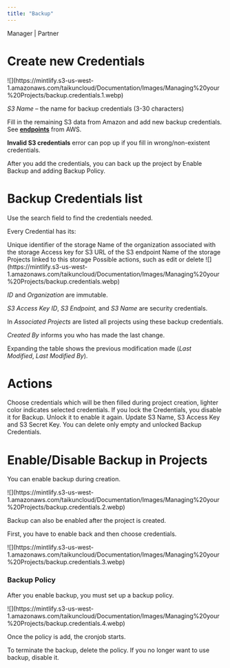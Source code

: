 ```yaml
---
title: "Backup"
---
```


<Icon icon="user-tie" iconType="solid" /> Manager | <Icon icon="handshake" iconType="solid" /> Partner

# Create new Credentials

<Frame caption="Add Credentials">
  ![](https://mintlify.s3-us-west-1.amazonaws.com/taikuncloud/Documentation/Images/Managing%20your%20Projects/backup.credentials.1.webp)
</Frame>

*S3 Name* – the name for backup credentials (3-30 characters)

Fill in the remaining S3 data from Amazon and add new backup credentials. See [**endpoints**](https://docs.aws.amazon.com/general/latest/gr/s3.html) from AWS.

**Invalid S3 credentials** error can pop up if you fill in wrong/non-existent credentials.

After you add the credentials, you can back up the project by Enable Backup and adding Backup Policy.

# Backup Credentials list

Use the search field to find the credentials needed.

Every Credential has its:

<Tabs>
  <Tab title="ID">
    Unique identifier of the storage
  </Tab>

  <Tab title="Organization">
    Name of the organization associated with the storage
  </Tab>

  <Tab title="S3 Access Key ID">
    Access key for S3
  </Tab>

  <Tab title="S3 Endpoint">
    URL of the S3 endpoint
  </Tab>

  <Tab title="S3 Name">
    Name of the storage
  </Tab>

  <Tab title="Associated Projects">
    Projects linked to this storage
  </Tab>

  <Tab title="Actions">
    Possible actions, such as edit or delete
  </Tab>
</Tabs>

<Frame caption="Backup Credentials">
  ![](https://mintlify.s3-us-west-1.amazonaws.com/taikuncloud/Documentation/Images/Managing%20your%20Projects/backup.credentials.webp)
</Frame>

*ID* and *Organization* are immutable.

*S3 Access Key ID*, *S3 Endpoint,* and *S3 Name* are security credentials.

In *Associated Projects* are listed all projects using these backup credentials.

*Created By* informs you who has made the last change.

Expanding the table shows the previous modification made (*Last Modified*, *Last Modified By*).

# Actions

<AccordionGroup>
  <Accordion title="Make default" icon="arrow-rotate-right">
    Choose credentials which will be then filled during project creation, lighter color indicates selected credentials.
  </Accordion>

  <Accordion title="Lock/Unlock Credential" icon="lock">
    If you lock the Credentials, you disable it for Backup. Unlock it to enable it again.
  </Accordion>

  <Accordion title="Update Credential" icon="pen">
    Update S3 Name, S3 Access Key and S3 Secret Key.
  </Accordion>

  <Accordion title="Delete" icon="trash">
    You can delete only empty and unlocked Backup Credentials.
  </Accordion>
</AccordionGroup>

# Enable/Disable Backup in Projects

You can enable backup during creation.

<Frame caption="Enable Backup">
  ![](https://mintlify.s3-us-west-1.amazonaws.com/taikuncloud/Documentation/Images/Managing%20your%20Projects/backup.credentials.2.webp)
</Frame>

Backup can also be enabled after the project is created.

First, you have to enable back and then choose credentials.

<Frame caption="Enable Backup in settings">
  ![](https://mintlify.s3-us-west-1.amazonaws.com/taikuncloud/Documentation/Images/Managing%20your%20Projects/backup.credentials.3.webp)
</Frame>

### Backup Policy

After you enable backup, you must set up a backup policy.

<Frame caption="Add Backup Policy">
  ![](https://mintlify.s3-us-west-1.amazonaws.com/taikuncloud/Documentation/Images/Managing%20your%20Projects/backup.credentials.4.webp)
</Frame>

<Note>Once the policy is add, the cronjob starts.</Note>

<Info>To terminate the backup, delete the policy. If you no longer want to use backup, disable it.</Info>